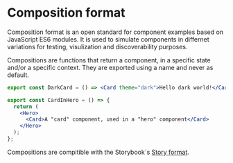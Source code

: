 # Composition format

Composition format is an open standard for component examples based on JavaScript ES6 modules. It is used to simulate components 
in differnet variations for testing, visulization and discoverability purposes. 

Compositions are functions that return a component, in a specific state and/or a specific context. They are exported using a name and never as default.

```jsx title="Example of a component in a certain state"
export const DarkCard = () => <Card theme="dark">Hello dark world!</Card>;
```

```jsx title="Example of a component in a certain context"
export const CardInHero = () => {
  return (
    <Hero>
      <Card>A "card" component, used in a "hero" component</Card>
    </Hero>
  );
};
```

Compositions are compitible with the Storybook`s [Story format](https://storybook.js.org/docs/react/api/csf).
